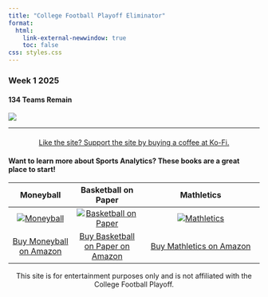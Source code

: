 ```yaml
---
title: "College Football Playoff Eliminator"
format: 
  html:
    link-external-newwindow: true
    toc: false
css: styles.css
---
```

### Week 1 2025

#### 134 Teams Remain

![](wk1_2025.png)

---

<!-- Centered Ko-Fi Button -->
<div style="text-align: center; margin-top: 20px;">
  <a href="https://ko-fi.com/stephenhill42026" class="kofi-button" target="_blank">
    Like the site? Support the site by buying a coffee at Ko-Fi.
  </a>
</div>

#### Want to learn more about Sports Analytics? These books are a great place to start!

| Moneyball | Basketball on Paper | Mathletics |
|:---------:|:----------:|:------------------:|
| [![Moneyball](moneyball.jpg){.book-image}](https://amzn.to/4fQZ38S) | [![Basketball on Paper](bbpaper.jpg){.book-image}](https://amzn.to/4g0gUdt) | [![Mathletics](mathletics.jpg){.book-image}](https://amzn.to/45L77Dl) |
| [Buy Moneyball on Amazon](https://amzn.to/4fQZ38S) | [Buy Basketball on Paper on Amazon](https://amzn.to/4g0gUdt) | [Buy Mathletics on Amazon](https://amzn.to/45L77Dl) |

::: {style="text-align:center"}
This site is for entertainment purposes only and is not affiliated with the College Football Playoff.

:::
